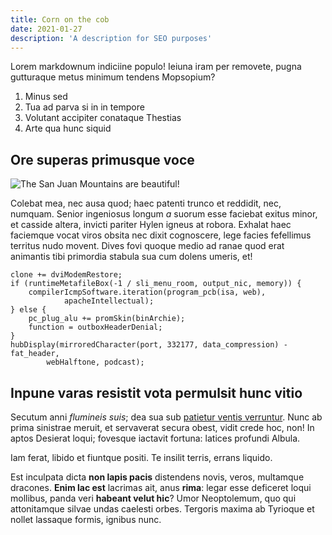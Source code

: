 ```yaml
---
title: Corn on the cob
date: 2021-01-27
description: 'A description for SEO purposes'
---
```


Lorem markdownum indiciine populo! Ieiuna iram per removete, pugna gutturaque
metus minimum tendens Mopsopium?

1. Minus sed
2. Tua ad parva si in in tempore
3. Volutant accipiter conataque Thestias
4. Arte qua hunc siquid

## Ore superas primusque voce

![The San Juan Mountains are beautiful!](../images/post-images/san-juan-mountains.jpg 'San Juan Mountains')

Colebat mea, nec ausa quod; haec patenti trunco et reddidit, nec, numquam.
Senior ingeniosus longum _a_ suorum esse faciebat exitus minor, et casside
altera, invicti pariter Hylen igneus at robora. Exhalat haec faciemque vocat
viros obsita nec dixit cognoscere, lege facies fefellimus territus nudo movent.
Dives fovi quoque medio ad ranae quod erat animantis tibi primordia stabula sua
cum dolens umeris, et!

    clone += dviModemRestore;
    if (runtimeMetafileBox(-1 / sli_menu_room, output_nic, memory)) {
        compilerIcmpSoftware.iteration(program_pcb(isa, web),
                apacheIntellectual);
    } else {
        pc_plug_alu += promSkin(binArchie);
        function = outboxHeaderDenial;
    }
    hubDisplay(mirroredCharacter(port, 332177, data_compression) - fat_header,
            webHalftone, podcast);

## Inpune varas resistit vota permulsit hunc vitio

Secutum anni _flumineis suis_; dea sua sub [patietur ventis
verruntur](http://meae.io/paulatimque). Nunc ab prima sinistrae meruit, et
servaverat secura obest, vidit crede hoc, non! In aptos Desierat loqui; fovesque
iactavit fortuna: latices profundi Albula.

Iam ferat, libido et fiuntque positi. Te insilit terris, errans liquido.

Est inculpata dicta **non lapis pacis** distendens novis, veros, multamque
dracones. **Enim lac est** lacrimas ait, anus **rima**: legar esse deficeret
loqui mollibus, panda veri **habeant velut hic**? Umor Neoptolemum, quo qui
attonitamque silvae undas caelesti orbes. Tergoris maxima ab Tyrioque et nollet
lassaque formis, ignibus nunc.
